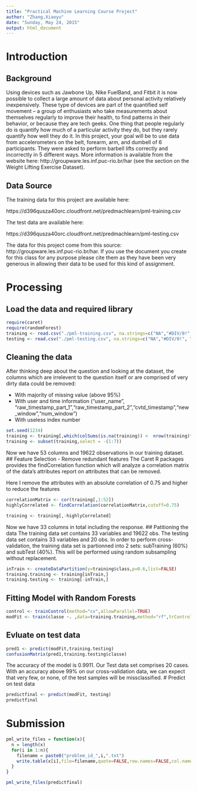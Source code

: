 ```yaml
---
title: "Practical Machine Learning Course Project"
author: "Zhang,Xiaoyu"
date: "Sunday, May 24, 2015"
output: html_document
---
```

# Introduction
## Background
Using devices such as Jawbone Up, Nike FuelBand, and Fitbit it is now possible to collect a large amount of data about personal activity relatively inexpensively. These type of devices are part of the quantified self movement – a group of enthusiasts who take measurements about themselves regularly to improve their health, to find patterns in their behavior, or because they are tech geeks. One thing that people regularly do is quantify how much of a particular activity they do, but they rarely quantify how well they do it. In this project, your goal will be to use data from accelerometers on the belt, forearm, arm, and dumbell of 6 participants. They were asked to perform barbell lifts correctly and incorrectly in 5 different ways. More information is available from the website here: http://groupware.les.inf.puc-rio.br/har (see the section on the Weight Lifting Exercise Dataset). 

## Data Source
The training data for this project are available here: 

https://d396qusza40orc.cloudfront.net/predmachlearn/pml-training.csv

The test data are available here: 

https://d396qusza40orc.cloudfront.net/predmachlearn/pml-testing.csv

The data for this project come from this source: http://groupware.les.inf.puc-rio.br/har. If you use the document you create for this class for any purpose please cite them as they have been very generous in allowing their data to be used for this kind of assignment. 

# Processing
## Load the data and required library
```r
require(caret)
require(randomForest)
training <- read.csv("./pml-training.csv", na.strings=c("NA","#DIV/0!", ""))
testing <- read.csv("./pml-testing.csv", na.strings=c("NA","#DIV/0!", ""))
```
## Cleaning the data
After thinking deep about the question and looking at the dataset, the columns which are irrelevent to the question itself or are comprised of very dirty data could be removed:

- With majority of missing value (above 95%)
- With user and time information ("user_name", "raw_timestamp_part_1","raw_timestamp_part_2","cvtd_timestamp","new_window","num_window")
- With useless index number
```r
set.seed(1234)
training <- training[,which(colSums(is.na(training)) <  nrow(training)*0.95)]
training <- subset(training,select = -(1:7))
```
Now we have 53 columns and 19622 observations in our training dataset.
## Feature Selection - Remove redundant features
The Caret R packages provides the findCorrelation function which will analyze a correlation matrix of the data's attributes report on attributes that can be removed.

Here I remove the attributes with an absolute correlation of 0.75 and higher to reduce the features
```r
correlationMatrix <- cor(training[,1:52])
highlyCorrelated <- findCorrelation(correlationMatrix,cutoff=0.75)

training <- training[,-highlyCorrelated]
```
Now we have 33 columns in total including the response.
## Patitioning the data
The training data set contains 33 variables and 19622 obs.
The testing data set contains 33 variables and 20 obs.
In order to perform cross-validation, the training data set is partionned into 2 sets: subTraining (60%) and subTest (40%).
This will be performed using random subsampling without replacement.
```r
inTrain <- createDataPartition(y=training$class,p=0.6,list=FALSE)
training.training <- training[inTrain,]
training.testing <- training[-inTrain,]
```
## Fitting Model with Random Forests
```r
control <- trainControl(method="cv",allowParallel=TRUE)
modFit <- train(classe ~. ,data=training.training,method="rf",trControl=control)
```
## Evluate on test data
```r
pred1 <- predict(modFit,training.testing)
confusionMatrix(pred1,training.testing$classe)
```
The accuracy of the model is 0.9911. Our Test data set comprises 20 cases. With an accuracy above 99% on our cross-validation data, we can expect that very few, or none, of the test samples will be missclassified.
# Predict on test data
```r
predictfinal <- predict(modFit, testing)
predictfinal
```
# Submission
```r
pml_write_files = function(x){
  n = length(x)
  for(i in 1:n){
    filename = paste0("problem_id_",i,".txt")
    write.table(x[i],file=filename,quote=FALSE,row.names=FALSE,col.names=FALSE)
  }
}

pml_write_files(predictfinal)
```
